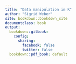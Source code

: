 ---
title: "Data manipulation in R"
author: "Sigrid Weber"
site: bookdown::bookdown_site
documentclass: book
output:
  bookdown::gitbook:
    config:
      sharing:
        facebook: false
        twitter: false
  bookdown::pdf_book: default
---
